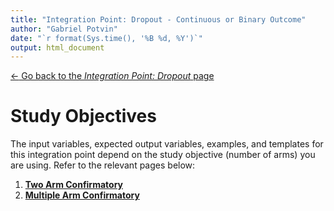 ```yaml
---
title: "Integration Point: Dropout - Continuous or Binary Outcome"
author: "Gabriel Potvin"
date: "`r format(Sys.time(), '%B %d, %Y')`"
output: html_document
---
```


[$\leftarrow$ Go back to the *Integration Point: Dropout* page](IntegrationPointDropout.html)

# Study Objectives

The input variables, expected output variables, examples, and templates for this integration point depend on the study objective (number of arms) you are using. Refer to the relevant pages below:

1. [**Two Arm Confirmatory**](IntegrationPointDropoutContinuousOrBinaryTwoArm.html)
1. [**Multiple Arm Confirmatory**](IntegrationPointDropoutContinuousOrBinaryMultipleArm.html)
